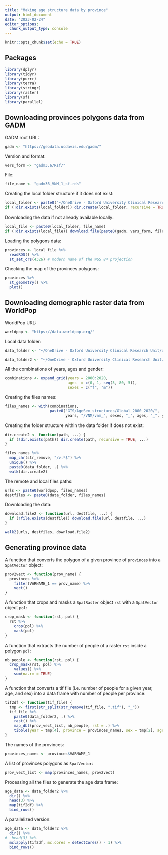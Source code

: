 ```yaml
---
title: "Making age structure data by province"
output: html_document
date: "2023-02-24"
editor_options: 
  chunk_output_type: console
---
```


```r
knitr::opts_chunk$set(echo = TRUE)
```

## Packages

```r
library(dplyr)
library(tidyr)
library(purrr)
library(terra)
library(stringr)
library(raster)
library(sf)
library(parallel)
```

## Downloading provinces polygons data from GADM

GADM root URL:

```r
gadm <- "https://geodata.ucdavis.edu/gadm/"
```

Version and format:

```r
vers_form <- "gadm3.6/Rsf/"
```

File:

```r
file_name <- "gadm36_VNM_1_sf.rds"
```

Creating the local folder structure if it does not exist:

```r
local_folder <- paste0("~/OneDrive - Oxford University Clinical Research Unit/data/GADM/", vers_form)
if (!dir.exists(local_folder)) dir.create(local_folder, recursive = TRUE)
```

Downloading the data if not already available locally:

```r
local_file <- paste0(local_folder, file_name)
if (!dir.exists(local_file)) download.file(paste0(gadm, vers_form, file_name), local_file)
```

Loading the polygons data:

```r
provinces <- local_file %>%
  readRDS() %>% 
  st_set_crs(4326) # modern name of the WGS 84 projection
```

Checking the map of the provinces polygons:

```r
provinces %>% 
  st_geometry() %>% 
  plot()
```

## Downloading demographic raster data from WorldPop

WorldPop URL:

```r
worldpop <- "https://data.worldpop.org/"
```

Local data folder:

```r
data_folder <- "~/OneDrive - Oxford University Clinical Research Unit/data/WorldPop/"
```

```r
data_folder2 <- "~/OneDrive - Oxford University Clinical Research Unit/data/GADM 2/"
```

All the combinations of years, ages and gender:

```r
combinations <- expand_grid(years = 2000:2020,
                            ages  = c(0, 1, seq(5, 80, 5)),
                            sexes = c("f", "m"))
```

Creating the files names:

```r
files_names <- with(combinations,
                    paste0("GIS/AgeSex_structures/Global_2000_2020/",
                           years, "/VNM/vnm_", sexes, "_", ages, "_", years, ".tif"))
```

Creating the folder structure within the data folder if does not exist:

```r
dir.create2 <- function(path, ...) {
  if (!dir.exists(path)) dir.create(path, recursive = TRUE, ...)
}

files_names %>% 
  map_chr(str_remove, "/v.*$") %>% 
  unique() %>% 
  paste0(data_folder, .) %>% 
  walk(dir.create2)
```

The remote and local files paths:

```r
urls <- paste0(worldpop, files_names)
destfiles <- paste0(data_folder, files_names)
```

Downloading the data:

```r
download.file2 <- function(url, destfile, ...) {
  if (!file.exists(destfile)) download.file(url, destfile, ...)
}

walk2(urls, destfiles, download.file2)
```

## Generating province data

A function that converts the polygon of a given province of `provinces` into a
`SpatVector` object:

```r
prov2vect <- function(prov_name) {
  provinces %>% 
    filter(VARNAME_1 == prov_name) %>%
    vect()
}
```

A function that crops and masks a `SpatRaster` object `rst` with a `SpatVector`
object `pol`:

```r
crop_mask <- function(rst, pol) {
  rst %>%
    crop(pol) %>% 
    mask(pol)
}
```

A function that extracts the number of people of a raster `rst` inside a polygon
`pol`:

```r
nb_people <- function(rst, pol) {
  crop_mask(rst, pol) %>% 
    values() %>% 
    sum(na.rm = TRUE)
}
```

A function that converts a tif file (i.e. number of people for a given year,
age, and sex) into a data frame with number of people per province:

```r
tif2df <- function(tif_file) {
  tmp <- first(str_split(str_remove(tif_file, ".tif"), "_"))
  tif_file %>%
    paste0(data_folder2, .) %>% 
    rast() %>% 
    map_dbl(prov_vect_list, nb_people, rst = .) %>% 
    tibble(year = tmp[4], province = provinces_names, sex = tmp[2], age = tmp[3], n = .)
}
```

The names of the provinces:

```r
provinces_names <- provinces$VARNAME_1
```

A list of provinces polygons as `SpatVector`:

```r
prov_vect_list <- map(provinces_names, prov2vect)
```

Processing all the files to generate the age data frame:

```r
age_data <- data_folder2 %>%
  dir() %>% 
  head(3) %>% 
  map(tif2df) %>% 
  bind_rows()
```

A parallelized version:

```r
age_data <- data_folder2 %>%
  dir() %>% 
#  head(3) %>% 
  mclapply(tif2df, mc.cores = detectCores() - 1) %>% 
  bind_rows()
```




